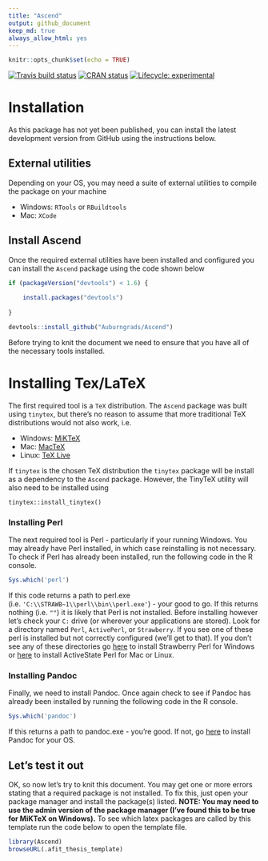 ```yaml
---
title: "Ascend"
output: github_document
keep_md: true
always_allow_html: yes
---
```


```r
knitr::opts_chunk$set(echo = TRUE)
```

<!-- badges: start -->
 [![Travis build status](https://travis-ci.com/Auburngrads/Ascend.svg?branch=main)](https://travis-ci.com/Auburngrads/Ascend)
 [![CRAN status](https://www.r-pkg.org/badges/version/Ascend)](https://CRAN.R-project.org/package=Ascend)
 [![Lifecycle: experimental](https://img.shields.io/badge/lifecycle-experimental-orange.svg)](https://www.tidyverse.org/lifecycle/#experimental)
<!-- badges: end -->

# Installation

As this package has not yet been published, you can install the latest development version from GitHub using the instructions below. 

## External utilities

Depending on your OS, you may need a suite of external utilities to compile the package on your machine

- Windows: `RTools` or `RBuildtools`
- Mac: `XCode`

## Install Ascend

Once the required external utilities have been installed and configured you can install the `Ascend` package using the code shown below 

```r
if (packageVersion("devtools") < 1.6) {
  
    install.packages("devtools")
  
}

devtools::install_github("Auburngrads/Ascend")
```

Before trying to knit the document we need to ensure that you have all of the necessary tools installed. 

# Installing Tex/LaTeX

The first required tool is a `TeX` distribution.  The `Ascend` package was built using `tinytex`, but there's no reason to assume that more traditional TeX distributions would not also work, i.e.  

- Windows: [MiKTeX](https://miktex.org/howto/install-miktex)
- Mac: [MacTeX](https://www.tug.org/mactex/)
- Linux: [TeX Live](https://tug.org/texlive/)

If `tinytex` is the chosen TeX distribution the `tinytex` package will be install as a dependency to the `Ascend` package.  However, the TinyTeX utility will also need to be installed using

```
tinytex::install_tinytex()
```

### Installing Perl

The next required tool is Perl - particularly if your running Windows.  You may already have Perl installed, in which case reinstalling is not necessary. To check if Perl has already been installed, run the following code in the R console. 

```r
Sys.which('perl')
```

If this code returns a path to perl.exe (i.e. `'C:\\STRAWB~1\\perl\\bin\\perl.exe'`) - your good to go. If this returns nothing (i.e. `""`) it is likely that Perl is not installed.  Before installing however let's check your `C:` drive (or wherever your applications are stored).  Look for a directory named `Perl`, `ActivePerl`, or `Strawberry`.  If you see one of these perl is installed but not correctly configured (we'll get to that).  If you don't see any of these directories go [here](http://strawberryperl.com/) to install Strawberry Perl for Windows or [here](https://www.activestate.com/activeperl) to install ActiveState Perl for Mac or Linux.

### Installing Pandoc

Finally, we need to install Pandoc.  Once again check to see if Pandoc has already been installed by running the following code in the R console.

```r
Sys.which('pandoc')
```

If this returns a path to pandoc.exe - you're good.  If not, go [here](http://www.pandoc.org/installing.html) to install Pandoc for your OS.

## Let's test it out

OK, so now let's try to knit this document.  You may get one or more errors stating that a required \LaTeX package is not installed. To fix this, just open your package manager and install the package(s) listed.  __NOTE: You may need to use the admin version of the package manager (I've found this to be true for MiKTeX on Windows).__  To see which latex packages are called by this template run the code below to open the template file.

```r
library(Ascend)
browseURL(.afit_thesis_template) 
```
